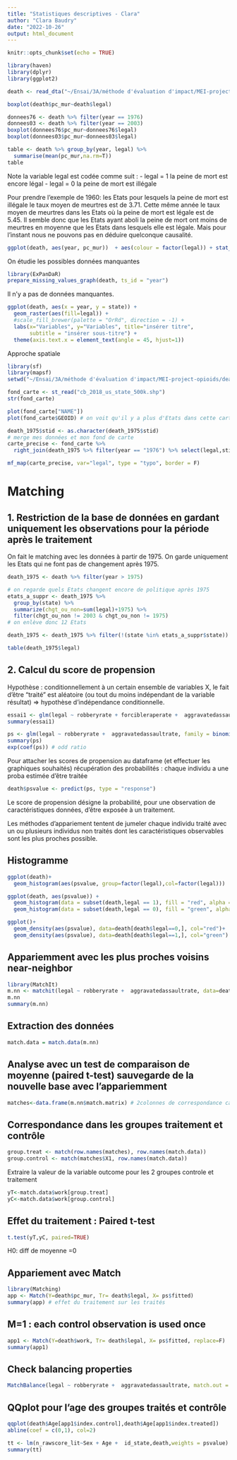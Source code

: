 ```yaml
---
title: "Statistiques descriptives - Clara"
author: "Clara Baudry"
date: "2022-10-26"
output: html_document
---
```


```r
knitr::opts_chunk$set(echo = TRUE)
```

```r
library(haven)
library(dplyr)
library(ggplot2)
```

```r
death <- read_dta("~/Ensai/3A/méthode d'évaluation d'impact/MEI-project-opioids/death penalty/death.dta")
```

```r
boxplot(death$pc_mur~death$legal)
```

```r
donnees76 <- death %>% filter(year == 1976)
donnees03 <- death %>% filter(year == 2003)
boxplot(donnees76$pc_mur~donnees76$legal)
boxplot(donnees03$pc_mur~donnees03$legal)
```


```r
table <- death %>% group_by(year, legal) %>% 
  summarise(mean(pc_mur,na.rm=T))
table
```

Note la variable legal est codée comme suit :
- legal = 1 la peine de mort est encore légal
- legal = 0 la peine de mort est illégale

Pour prendre l'exemple de 1960: les Etats pour lesquels la peine de mort est illégale le taux moyen de meurtres est de 3.71. Cette même année le taux moyen de meurtres dans les Etats où la peine de mort est légale est de 5.45. Il semble donc que les Etats ayant aboli la peine de mort ont moins de meurtres en moyenne que les Etats dans lesquels elle est légale. Mais pour l'instant nous ne pouvons pas en déduire quelconque causalité. 

```r
ggplot(death, aes(year, pc_mur))  + aes(colour = factor(legal)) + stat_summary(fun=mean, geom="line")
```

On étudie les possibles données manquantes
```r
library(ExPanDaR)
prepare_missing_values_graph(death, ts_id = "year")
```

Il n'y a pas de données manquantes.

```r
ggplot(death, aes(x = year, y = state)) +
  geom_raster(aes(fill=legal)) +
  #scale_fill_brewer(palette = "OrRd", direction = -1) +
  labs(x="Variables", y="Variables", title="insérer titre",
       subtitle = "insérer sous-titre") +
  theme(axis.text.x = element_text(angle = 45, hjust=1))
```

Approche spatiale
```r
library(sf)
library(mapsf)
setwd("~/Ensai/3A/méthode d'évaluation d'impact/MEI-project-opioids/death penalty")

fond_carte <- st_read("cb_2018_us_state_500k.shp")
str(fond_carte)
```

```r
plot(fond_carte["NAME"])
plot(fond_carte$GEOID) # on voit qu'il y a plus d'Etats dans cette carte que dans notre base de données (jout des territoires) => on sélectionne que les Etats qui nous intéresse

death_1975$stid <- as.character(death_1975$stid)
# merge mes données et mon fond de carte
carte_precise <- fond_carte %>% 
  right_join(death_1975 %>% filter(year == "1976") %>% select(legal,stid), by=c("GEOID"="stid"))
```

```r
mf_map(carte_precise, var="legal", type = "typo", border = F)
```


# Matching
## 1. Restriction de la base de données en gardant uniquement les observations pour la période après le traitement 

On fait le matching avec les données à partir de 1975. On garde uniquement les Etats qui ne font pas de changement après 1975.

```r
death_1975 <- death %>% filter(year > 1975)

# on regarde quels Etats changent encore de politique après 1975
etats_a_suppr <- death_1975 %>% 
  group_by(state) %>%
  summarize(chgt_ou_non=sum(legal)+1975) %>% 
  filter(chgt_ou_non != 2003 & chgt_ou_non != 1975)
# on enlève donc 12 Etats

death_1975 <- death_1975 %>% filter(!(state %in% etats_a_suppr$state))
```

```r
table(death_1975$legal)
```


## 2. Calcul du score de propension
Hypothèse : conditionnellement à un certain ensemble de variables X, le fait d'être "traité" est aléatoire (ou tout du moins indépendant  de la variable  résultat) => hypothèse d'indépendance conditionnelle.


```r
essai1 <- glm(legal ~ robberyrate + forcibleraperate +  aggravatedassaultrate + propertycrimerate + burglaryrate + larcenytheftrate + motorvehicletheftrate, family = binomial(), data=death)
summary(essai1)

ps <- glm(legal ~ robberyrate +  aggravatedassaultrate, family = binomial(), data=death)
summary(ps)
exp(coef(ps)) # odd ratio
```

Pour attacher les scores de propension au dataframe (et effectuer les graphiques souhaités) récupération des probabilités : chaque individu a une proba estimée d'être traitée
```r
death$psvalue <- predict(ps, type = "response")
```

Le score de propension désigne la probabilité, pour une observation de caractéristiques données, d'être exposée à un traitement.

Les méthodes d'appariement tentent de jumeler chaque individu traité avec un ou plusieurs individus non traités dont les caractéristiques observables sont les plus proches possible.

## Histogramme
```r
ggplot(death)+
  geom_histogram(aes(psvalue, group=factor(legal),col=factor(legal)))

ggplot(death, aes(psvalue)) + 
  geom_histogram(data = subset(death,legal == 1), fill = "red", alpha = 0.2) + 
  geom_histogram(data = subset(death,legal == 0), fill = "green", alpha = 0.2)

ggplot()+
  geom_density(aes(psvalue), data=death[death$legal==0,], col="red")+
  geom_density(aes(psvalue), data=death[death$legal==1,], col="green")
```

## Appariemment avec les plus proches voisins near-neighbor
```r
library(MatchIt)
m.nn <- matchit(legal ~ robberyrate +  aggravatedassaultrate, data=death, method= "nearest",ratio=2)
m.nn
summary(m.nn)
```


## Extraction des données
```r
match.data = match.data(m.nn)
```


## Analyse avec un test de comparaison de moyenne (paired t-test) sauvegarde de la nouvelle base avec l'appariemment
```r
matches<-data.frame(m.nn$match.matrix) # 2colonnes de correspondance car ratio=2
```


## Correspondance dans les groupes traitement et contrôle  
```r
group.treat <- match(row.names(matches), row.names(match.data))
group.control <- match(matches$X1, row.names(match.data))
```

Extraire la valeur de la variable outcome pour les 2 groupes controle et traitement
```r
yT<-match.data$work[group.treat]
yC<-match.data$work[group.control]
```


## Effet du traitement : Paired t-test
```r
t.test(yT,yC, paired=TRUE)
```

H0: diff de moyenne =0



## Appariement avec Match
```r
library(Matching)
app <- Match(Y=death$pc_mur, Tr= death$legal, X= ps$fitted)
summary(app) # effet du traitement sur les traités
```


## M=1 : each control observation is used once
```r
app1 <- Match(Y=death$work, Tr= death$legal, X= ps$fitted, replace=F)
summary(app1)
```

## Check balancing properties
```r
MatchBalance(legal ~ robberyrate +  aggravatedassaultrate, match.out = app1, data=death)
```

## QQplot pour l'age des groupes traités et contrôle
```r
qqplot(death$Age[app1$index.control],death$Age[app1$index.treated])
abline(coef = c(0,1), col=2)

tt <- lm(n_rawscore_lit~Sex + Age +  id_state,death,weights = psvalue)
summary(tt)
```



